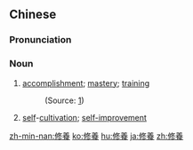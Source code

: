 {{also|修养}}
==Chinese==
{{zh-forms|s=修养}}

===Pronunciation===
{{zh-pron
|m=xiūyǎng
|c=sau1 joeng5
|mn=xm,qz,tw:siu-ióng/zz:siu-iáng
|ma=Zh-xiuyang.ogg
|cat=n
}}

===Noun===
{{zh-noun}}

# [[accomplishment]]; [[mastery]]; [[training]]
#: {{zh-x|若 細 想，原來 情感 既 是 天意 也 是 修養。|If one thinks deeply, [one would discover that] feelings are both a destiny and an '''accomplishment'''.|C-LIT}} (Source: [https://www.youtube.com/watch?v=bIFJWiG74hg])
# [[self]]-[[cultivation]]; [[self-improvement]]

{{zh-cat|Advanced}}

[[zh-min-nan:修養]]
[[ko:修養]]
[[hu:修養]]
[[ja:修養]]
[[zh:修養]]